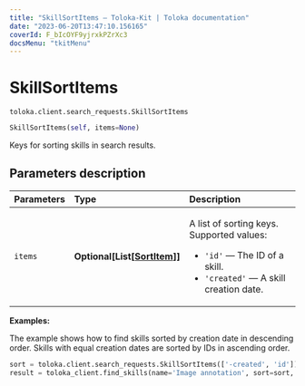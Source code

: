 ```yaml
---
title: "SkillSortItems — Toloka-Kit | Toloka documentation"
date: "2023-06-20T13:47:10.156165"
coverId: F_bIcOYF9yjrxkPZrXc3
docsMenu: "tkitMenu"
---
```


# SkillSortItems

`toloka.client.search_requests.SkillSortItems`

```python
SkillSortItems(self, items=None)
```

Keys for sorting skills in search results.

## Parameters description

| Parameters | Type | Description |
| :----------| :----| :-----------|
`items`|**Optional\[List\[[SortItem](/docs/toloka-kit/reference/toloka.client.search_requests.SkillSortItems.SortItem)\]\]**|<p>A list of sorting keys. Supported values:</p> <ul> <li>`'id'` — The ID of a skill.</li> <li>`'created'` — A skill creation date.</li> </ul>

**Examples:**

The example shows how to find skills sorted by creation date in descending order. Skills with equal creation dates are sorted by IDs in ascending order.

```python
sort = toloka.client.search_requests.SkillSortItems(['-created', 'id'])
result = toloka_client.find_skills(name='Image annotation', sort=sort, limit=10)
```